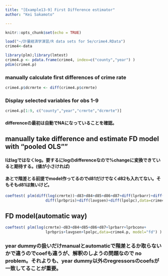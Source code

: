```yaml
---
title: "[Example13-9] First Difference estimator"
author: "Kei Sakamoto"

---
```


```r
knitr::opts_chunk$set(echo = TRUE)
```


```r
load("~/計量経済学演習/R data sets for 5e/crime4.RData")
crime4<-data
```

```r
library(plm);library(lmtest)
crime4.p <- pdata.frame(crime4, index=c("county","year") )
pdim(crime4.p)
```


### manually calculate first differences of crime rate
```r
crime4.p$dcrmrte <- diff(crime4.p$crmrte)
```

### Display selected variables for obs 1-9
```r
crime4.p[1:9, c("county","year","crmrte","dcrmrte")]
```
#### differenceの最初は自動でNAになっていることを確認。

## manually take difference and estimate FD model with "pooled OLS""
#### lはlagではなくlog。要するにlogのdifferenceなので%changeに変換できていると期待する。(値が小さければ)
#### あとで階差とる前提でmodel作ってるのでd81だけでなくd82も入れてない。そもそもd81は無いけど。
```r
coeftest( plm(diff(log(crmrte))~d83+d84+d85+d86+d87+diff(lprbarr)+diff(lprbconv)+ 
                  diff(lprbpris)+diff(lavgsen)+diff(lpolpc),data=crime4.p, model="pooling") )
```

## FD model(automatic way)
```r
coeftest( plm(log(crmrte)~d83+d84+d85+d86+d87+lprbarr+lprbconv+ 
                  lprbpris+lavgsen+lpolpc,data=crime4.p, model="fd") )
```

### year dummyの扱いだけmanualとautomaticで階差とるか取らないかで違うのでcoefも違うが、解釈のしようの問題なので no problem。それよりも、year dummy以外のregressorsのcoefsが一致してることが重要。

